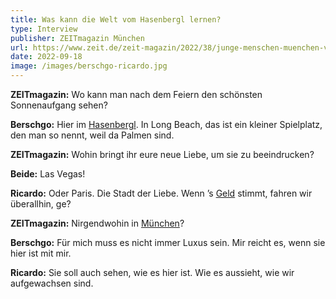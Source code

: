 ```yaml
---
title: Was kann die Welt vom Hasenbergl lernen?
type: Interview
publisher: ZEITmagazin München
url: https://www.zeit.de/zeit-magazin/2022/38/junge-menschen-muenchen-viertel-leben-zukunft/komplettansicht
date: 2022-09-18
image: /images/berschgo-ricardo.jpg
---
```



**ZEITmagazin:** Wo kann man nach dem Feiern den schönsten Sonnenaufgang sehen?

**Berschgo:** Hier im [Hasenbergl](https://www.zeit.de/thema/hasenbergl). In Long Beach, das ist ein kleiner Spielplatz, den man so nennt, weil da Palmen sind.

**ZEITmagazin:** Wohin bringt ihr eure neue Liebe, um sie zu beeindrucken?

**Beide:** Las Vegas!

**Ricardo:** Oder Paris. Die Stadt der Liebe. Wenn ’s [Geld](https://www.zeit.de/thema/geld) stimmt, fahren wir überallhin, ge?

**ZEITmagazin:** Nirgendwohin in [München](https://www.zeit.de/thema/muenchen)?

**Berschgo:** Für mich muss es nicht immer Luxus sein. Mir reicht es, wenn sie hier ist mit mir.

**Ricardo:** Sie soll auch sehen, wie es hier ist. Wie es aussieht, wie wir aufgewachsen sind.